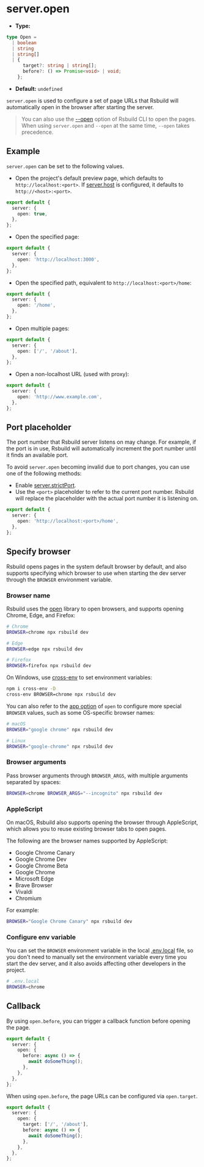 # server.open

- **Type:**

```ts
type Open =
  | boolean
  | string
  | string[]
  | {
      target?: string | string[];
      before?: () => Promise<void> | void;
    };
```

- **Default:** `undefined`

`server.open` is used to configure a set of page URLs that Rsbuild will automatically open in the browser after starting the server.

> You can also use the [--open](/guide/basic/cli#opening-page) option of Rsbuild CLI to open the pages. When using `server.open` and `--open` at the same time, `--open` takes precedence.

## Example

`server.open` can be set to the following values.

- Open the project's default preview page, which defaults to `http://localhost:<port>`. If [server.host](/config/server/host) is configured, it defaults to `http://<host>:<port>`.

```ts title="rsbuild.config.ts"
export default {
  server: {
    open: true,
  },
};
```

- Open the specified page:

```ts title="rsbuild.config.ts"
export default {
  server: {
    open: 'http://localhost:3000',
  },
};
```

- Open the specified path, equivalent to `http://localhost:<port>/home`:

```ts title="rsbuild.config.ts"
export default {
  server: {
    open: '/home',
  },
};
```

- Open multiple pages:

```ts title="rsbuild.config.ts"
export default {
  server: {
    open: ['/', '/about'],
  },
};
```

- Open a non-localhost URL (used with proxy):

```ts title="rsbuild.config.ts"
export default {
  server: {
    open: 'http://www.example.com',
  },
};
```

## Port placeholder

The port number that Rsbuild server listens on may change. For example, if the port is in use, Rsbuild will automatically increment the port number until it finds an available port.

To avoid `server.open` becoming invalid due to port changes, you can use one of the following methods:

- Enable [server.strictPort](/config/server/strict-port).
- Use the `<port>` placeholder to refer to the current port number. Rsbuild will replace the placeholder with the actual port number it is listening on.

```ts title="rsbuild.config.ts"
export default {
  server: {
    open: 'http://localhost:<port>/home',
  },
};
```

## Specify browser

Rsbuild opens pages in the system default browser by default, and also supports specifying which browser to use when starting the dev server through the `BROWSER` environment variable.

### Browser name

Rsbuild uses the [open](https://github.com/sindresorhus/open) library to open browsers, and supports opening Chrome, Edge, and Firefox:

```bash
# Chrome
BROWSER=chrome npx rsbuild dev

# Edge
BROWSER=edge npx rsbuild dev

# Firefox
BROWSER=firefox npx rsbuild dev
```

On Windows, use [cross-env](https://npmjs.com/package/cross-env) to set environment variables:

```bash
npm i cross-env -D
cross-env BROWSER=chrome npx rsbuild dev
```

You can also refer to the [app option](https://github.com/sindresorhus/open?tab=readme-ov-file#app) of `open` to configure more special `BROWSER` values, such as some OS-specific browser names:

```bash
# macOS
BROWSER="google chrome" npx rsbuild dev

# Linux
BROWSER="google-chrome" npx rsbuild dev
```

### Browser arguments

Pass browser arguments through `BROWSER_ARGS`, with multiple arguments separated by spaces:

```bash
BROWSER=chrome BROWSER_ARGS="--incognito" npx rsbuild dev
```

### AppleScript

On macOS, Rsbuild also supports opening the browser through AppleScript, which allows you to reuse existing browser tabs to open pages.

The following are the browser names supported by AppleScript:

- Google Chrome Canary
- Google Chrome Dev
- Google Chrome Beta
- Google Chrome
- Microsoft Edge
- Brave Browser
- Vivaldi
- Chromium

For example:

```bash
BROWSER="Google Chrome Canary" npx rsbuild dev
```

### Configure env variable

You can set the `BROWSER` environment variable in the local [.env.local](/guide/advanced/env-vars#env-file) file, so you don't need to manually set the environment variable every time you start the dev server, and it also avoids affecting other developers in the project.

```bash
# .env.local
BROWSER=chrome
```

## Callback

By using `open.before`, you can trigger a callback function before opening the page.

```ts title="rsbuild.config.ts"
export default {
  server: {
    open: {
      before: async () => {
        await doSomeThing();
      },
    },
  },
};
```

When using `open.before`, the page URLs can be configured via `open.target`.

```ts title="rsbuild.config.ts"
export default {
  server: {
    open: {
      target: ['/', '/about'],
      before: async () => {
        await doSomeThing();
      },
    },
  },
};
```
